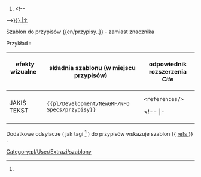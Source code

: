 <noinclude>{{pl/Development/NewGRF/inne strony|en= 
|pl=Template:pl/Development/NewGRF/NFO Specs/przypisy
}}</noinclude><!--
--><includeonly><!--
 ~ ~ ~ ~ ~ ~ ~ ~ ~ ~ koment ~ ~ ~ ~ ~ ~ ~ ~ ~ ~
--><!--{{#sub: {{{text|}}}{{{1|}}}| {{#len: {{{text|}}} | 0 }}--><!--
--><!--...--><!--[[template:extraZi/przypisy/Pl#--><!--1--><!--{{{text|}}}{{{1|}}} |↑]]--><!--
--><!--{{{text|}}}--><!--
 ~ ~ ~ ~ ~ ~ ~ ~ ~ ~ koment ~ ~ ~ ~ ~ ~ ~ ~ ~ ~
--><!--<h6>Przypisy</h6>--><!--
--><!--
--><!--# <span id="{{{1|}}}." title="odsyłacz przypisu">--><!--
--><!--[[#1 |↑]]</span> &nbsp; {{extraZi/refs/Pl|text=--><!--{{{text|}}}--><!--przypis }} --><!--
~ ~ ~ ~ ~ ~ ~ ~ ~ ~ początek ~ ~ ~ ~ ~ ~ ~ ~ ~ ~
--><!--<h6>Przypisy</h6>-->
# <span id="{{{1|}}}." title="odsyłacz przypisu"><!--
-->[[#{{{1|}}} |↑]]</span> &nbsp; {{pl/Development/NewGRF/NFO Specs/refs|text=<!--{{{text|}}}-->Przypis }} <br><!--
-->{{ifeq: {{{1|}}} <!--
--> | 2 <!--
-->|# <span id="{{{1|}}}." title="odsyłacz przypisu"><!--
-->[[#{{{1|}}} |↑]]</span> &nbsp; {{pl/Development/NewGRF/NFO Specs/refs|text=<!--{{{text|}}}-->przypis }} <br><!--
--> | <!--
--> }} <!--
-->{{ifeq: {{{1|}}} <!--
-->| 3 <!--
-->|# <span id="{{{1|}}}." title="odsyłacz przypisu"><!--
-->[[#{{{1|}}} |↑]]</span> &nbsp; {{pl/Development/NewGRF/NFO Specs/refs|text=<!--{{{text|}}}-->przypis }} <br><!--
-->| }}<!--
--><!--
--></includeonly><noinclude>

 

Szablon do przypisów <nowiki>{{en/przypisy..}}</nowiki> <!-- lub <nowiki>{{..refs..|name= | }}</nowiki>--> - zamiast znacznika <references> <!-- oraz <ref name=""> </ref> -->



Przykład<!--y-->:

{| 
! efekty wizualne &nbsp; &nbsp; &nbsp; &nbsp; !!składnia szablonu (w miejscu przypisów) &nbsp; !! odpowiednik rozszerzenia ''Cite'' 
|-
| style=vertical-align:middle<!--top--> |JAKIŚ TEKST{{pl/Development/NewGRF/NFO Specs/refs|text=<!--przypis-->|1}} 
| style=vertical-align:<!--bottom-->middle |<code><nowiki>{{pl/Development/NewGRF/NFO Specs/przypisy}}</nowiki></code> 
| style=vertical-align:<!--bottom-->middle |<!--<code>--><pre><references/></pre><!--</code>--> 
<!-- |- 
|<pre><ref name="słowo">jakiś tekst </ref></pre>||style=vertical-align:middle|<nowiki>{{extraZi/refs/Pl | name =słowo |jakiś test }}</nowiki> || style=vertical-align:middle |--><!--<h5 name=1 style="padding: 1px; white-space:nowrap;">--><!--{{extraZi/refs/Pl|name=słowo|--><!--|text=jakiś test--><!--2 }}--><!--</h5>--><!---->
|}

{{pl/Development/NewGRF/NFO Specs/przypisy}}

<!-- <ref name="slowo"/> #cite_note-slowo-1 #cite_ref-slowo_1-1 -->

Dodatkowe odsyłacze ( jak tagi <ref> </ref> ) do przypisów wskazuje szablon <nowiki>{{</nowiki> [[Template:pl/Development/NewGRF/NFO Specs/refs| refs ]] <nowiki>}}</nowiki> .

<!--<br><br><br><br><br><br><br><br><br><br> <br><br><br><br><br><br><br><br><br><br>-->

[[Category:pl/User/Extrazi/szablony]]
</noinclude>